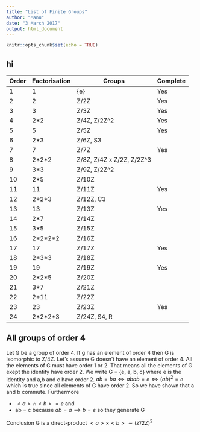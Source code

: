 ```yaml
---
title: "List of Finite Groups"
author: "Manu"
date: "3 March 2017"
output: html_document
---
```


```r
knitr::opts_chunk$set(echo = TRUE)
```

## hi

|Order|Factorisation|Groups|Complete|
|---|---|---|------|
|1|1|{e}|Yes|
|2|2|Z/2Z|Yes|
|3|3|Z/3Z|Yes|
|4|2*2|Z/4Z, Z/2Z^2|Yes|
|5|5|Z/5Z|Yes|
|6|2*3|Z/6Z, S3||
|7|7|Z/7Z|Yes|
|8|2\*2\*2|Z/8Z, Z/4Z x Z/2Z, Z/2Z^3||
|9|3*3|Z/9Z, Z/2Z^2||
|10|2*5|Z/10Z||
|11|11|Z/11Z|Yes|
|12|2\*2\*3|Z/12Z, C3||
|13|13|Z/13Z|Yes|
|14|2*7|Z/14Z||
|15|3*5|Z/15Z||
|16|2\*2\*2\*2|Z/16Z||
|17|17|Z/17Z|Yes|
|18|2\*3\*3|Z/18Z||
|19|19|Z/19Z|Yes|
|20|2\*2\*5|Z/20Z||
|21|3*7|Z/21Z||
|22|2*11|Z/22Z||
|23|23|Z/23Z|Yes|
|24|2\*2\*2\*3|Z/24Z, S4, R||

## All groups of order 4

Let G be a group of order 4. If g has an element of order 4 then G is isomorphic to Z/4Z. Let's assume G doesn't have an element of order 4. All the elements of G must have order 1 or 2. That means all the elements of G exept the identity have order 2.
We write G = {e, a, b, c} where e is the identity and a,b and c have order 2.
$ab = ba \iff abab = e \iff (ab)^2 = e$ which is true since all elements of G have order 2. So we have shown that a and b commute. Furthermore 

* $<a> \cap <b> = {e}$ and
* ab = c because $ab=a \implies b = e$ so they generate G

Conclusion G is a direct-product $<a> \times <b> \sim (Z/2Z)^2$